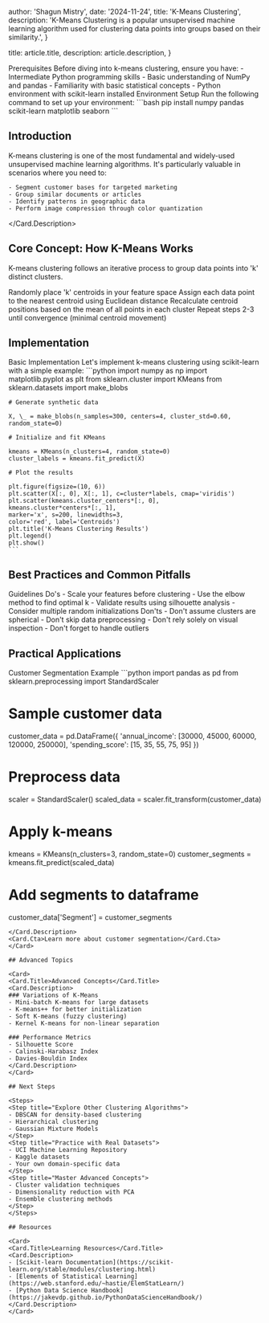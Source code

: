 
  author: 'Shagun Mistry',
  date: '2024-11-24',
  title: 'K-Means Clustering',
  description:
    'K-Means Clustering is a popular unsupervised machine learning algorithm used for clustering data points into groups based on their similarity.',
}

  title: article.title,
  description: article.description,
}


<Card>
  <Card.Eyebrow decorate>Prerequisites</Card.Eyebrow>
  <Card.Description>
    Before diving into k-means clustering, ensure you have:
    - Intermediate Python programming skills
    - Basic understanding of NumPy and pandas
    - Familiarity with basic statistical concepts
    - Python environment with scikit-learn installed
  </Card.Description>

  <Alert type="info">
    <AlertTitle>Environment Setup</AlertTitle>
    <AlertDescription>
      Run the following command to set up your environment:
      ```bash
      pip install numpy pandas scikit-learn matplotlib seaborn
      ```
    </AlertDescription>
  </Alert>
</Card>

## Introduction

<Card>
  <Card.Description>
    K-means clustering is one of the most fundamental and widely-used unsupervised machine learning algorithms. It's particularly valuable in scenarios where you need to:

    - Segment customer bases for targeted marketing
    - Group similar documents or articles
    - Identify patterns in geographic data
    - Perform image compression through color quantization

  </Card.Description>
</Card>

## Core Concept: How K-Means Works

K-means clustering follows an iterative process to group data points into 'k' distinct clusters.

<Steps>
  <Step title="Initialize Centroids">
    Randomly place 'k' centroids in your feature space
  </Step>
  <Step title="Assign Points">
    Assign each data point to the nearest centroid using Euclidean distance
  </Step>
  <Step title="Update Centroids">
    Recalculate centroid positions based on the mean of all points in each
    cluster
  </Step>
  <Step title="Iterate">
    Repeat steps 2-3 until convergence (minimal centroid movement)
  </Step>
</Steps>

## Implementation

<Card>
  <Card.Title>Basic Implementation</Card.Title>
  <Card.Description>
    Let's implement k-means clustering using scikit-learn with a simple example:
  </Card.Description>
  ```python
    import numpy as np
    import matplotlib.pyplot as plt
    from sklearn.cluster import KMeans
    from sklearn.datasets import make_blobs

    # Generate synthetic data

    X, \_ = make_blobs(n_samples=300, centers=4, cluster_std=0.60, random_state=0)

    # Initialize and fit KMeans

    kmeans = KMeans(n_clusters=4, random_state=0)
    cluster_labels = kmeans.fit_predict(X)

    # Plot the results

    plt.figure(figsize=(10, 6))
    plt.scatter(X[:, 0], X[:, 1], c=cluster*labels, cmap='viridis')
    plt.scatter(kmeans.cluster_centers*[:, 0],
    kmeans.cluster*centers*[:, 1],
    marker='x', s=200, linewidths=3,
    color='red', label='Centroids')
    plt.title('K-Means Clustering Results')
    plt.legend()
    plt.show()
    ```

</Card>

## Best Practices and Common Pitfalls

<Card>
<Card.Title>Guidelines</Card.Title>
<Alert type="success">
  <AlertTitle>Do's</AlertTitle>
  <AlertDescription>
    - Scale your features before clustering
    - Use the elbow method to find optimal k
    - Validate results using silhouette analysis
    - Consider multiple random initializations
  </AlertDescription>
</Alert>

<Alert type="error" className="mt-4">
  <AlertTitle>Don'ts</AlertTitle>
  <AlertDescription>
    - Don't assume clusters are spherical
    - Don't skip data preprocessing
    - Don't rely solely on visual inspection
    - Don't forget to handle outliers
  </AlertDescription>
</Alert>
</Card>

## Practical Applications

<Card as="article">
<Card.Eyebrow decorate>Customer Segmentation Example</Card.Eyebrow>
<Card.Description>
  ```python
  import pandas as pd
  from sklearn.preprocessing import StandardScaler

# Sample customer data

customer_data = pd.DataFrame({
'annual_income': [30000, 45000, 60000, 120000, 250000],
'spending_score': [15, 35, 55, 75, 95]
})

# Preprocess data

scaler = StandardScaler()
scaled_data = scaler.fit_transform(customer_data)

# Apply k-means

kmeans = KMeans(n_clusters=3, random_state=0)
customer_segments = kmeans.fit_predict(scaled_data)

# Add segments to dataframe

customer_data['Segment'] = customer_segments

```
</Card.Description>
<Card.Cta>Learn more about customer segmentation</Card.Cta>
</Card>

## Advanced Topics

<Card>
<Card.Title>Advanced Concepts</Card.Title>
<Card.Description>
### Variations of K-Means
- Mini-batch K-means for large datasets
- K-means++ for better initialization
- Soft K-means (fuzzy clustering)
- Kernel K-means for non-linear separation

### Performance Metrics
- Silhouette Score
- Calinski-Harabasz Index
- Davies-Bouldin Index
</Card.Description>
</Card>

## Next Steps

<Steps>
<Step title="Explore Other Clustering Algorithms">
- DBSCAN for density-based clustering
- Hierarchical clustering
- Gaussian Mixture Models
</Step>
<Step title="Practice with Real Datasets">
- UCI Machine Learning Repository
- Kaggle datasets
- Your own domain-specific data
</Step>
<Step title="Master Advanced Concepts">
- Cluster validation techniques
- Dimensionality reduction with PCA
- Ensemble clustering methods
</Step>
</Steps>

## Resources

<Card>
<Card.Title>Learning Resources</Card.Title>
<Card.Description>
- [Scikit-learn Documentation](https://scikit-learn.org/stable/modules/clustering.html)
- [Elements of Statistical Learning](https://web.stanford.edu/~hastie/ElemStatLearn/)
- [Python Data Science Handbook](https://jakevdp.github.io/PythonDataScienceHandbook/)
</Card.Description>
</Card>
